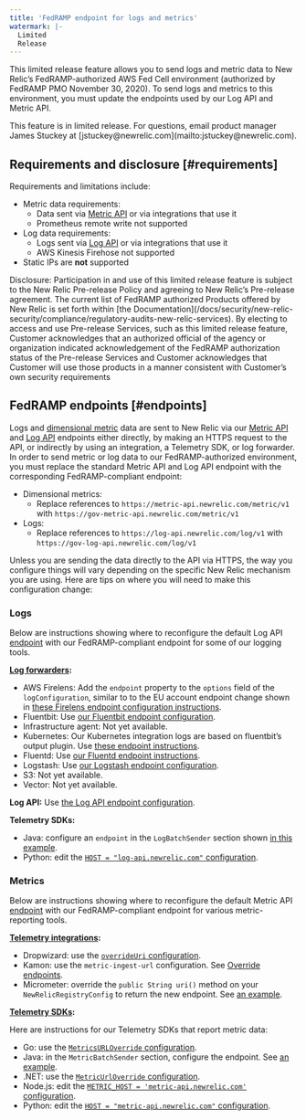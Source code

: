 ```yaml
---
title: 'FedRAMP endpoint for logs and metrics'
watermark: |-
  Limited
  Release
---
```


This limited release feature allows you to send logs and metric data to New Relic’s FedRAMP-authorized AWS Fed Cell environment (authorized by FedRAMP PMO November 30, 2020). To send logs and metrics to this environment, you must update the endpoints used by our Log API and Metric API.

<Callout variant="important">
  This feature is in limited release. For questions, email product manager James Stuckey at [jstuckey@newrelic.com](mailto:jstuckey@newrelic.com).
</Callout>

## Requirements and disclosure [#requirements]

Requirements and limitations include:

* Metric data requirements:
  * Data sent via [Metric API](/docs/telemetry-data-platform/get-data/apis/introduction-metric-api) or via integrations that use it
  * Prometheus remote write not supported
* Log data requirements:
  * Logs sent via [Log API](/docs/logs/log-management/log-api/introduction-log-api) or via integrations that use it
  * AWS Kinesis Firehose not supported
* Static IPs are **not** supported

<Callout variant="important">
  Disclosure: Participation in and use of this limited release feature is subject to the New Relic Pre-release Policy and agreeing to New Relic’s Pre-release agreement. The current list of FedRAMP authorized Products offered by New Relic is set forth within [the Documentation](/docs/security/new-relic-security/compliance/regulatory-audits-new-relic-services). By electing to access and use Pre-release Services, such as this limited release feature, Customer acknowledges that an authorized official of the agency or organization indicated acknowledgement of the FedRAMP authorization status of the Pre-release Services and Customer acknowledges that Customer will use those products in a manner consistent with Customer’s own security requirements
</Callout>

## FedRAMP endpoints [#endpoints]

Logs and [dimensional metric](/docs/telemetry-data-platform/ingest-manage-data/understand-data/new-relic-data-types#dimensional-metrics) data are sent to New Relic via our [Metric API](/docs/telemetry-data-platform/get-data/apis/introduction-metric-api) and [Log API](/docs/logs/log-management/log-api/introduction-log-api) endpoints either directly, by making an HTTPS request to the API, or indirectly by using an integration, a Telemetry SDK, or log forwarder. In order to send metric or log data to our FedRAMP-authorized environment, you must replace the standard Metric API and Log API endpoint with the corresponding FedRAMP-compliant endpoint:

* Dimensional metrics:
  * Replace references to `https://metric-api.newrelic.com/metric/v1` with `https://gov-metric-api.newrelic.com/metric/v1`
* Logs:
  * Replace references to `https://log-api.newrelic.com/log/v1` with `https://gov-log-api.newrelic.com/log/v1`

Unless you are sending the data directly to the API via HTTPS, the way you configure things will vary depending on the specific New Relic mechanism you are using. Here are tips on where you will need to make this configuration change:

### Logs

Below are instructions showing where to reconfigure the default Log API [endpoint](#endpoints) with our FedRAMP-compliant endpoint for some of our logging tools.

**[Log forwarders](/docs/logs/enable-log-management-new-relic/enable-log-monitoring-new-relic):**

* AWS Firelens: Add the `endpoint` property to the `options` field of the `logConfiguration`, similar to to the EU account endpoint change shown in [these Firelens endpoint configuration instructions](/docs/logs/enable-log-management-new-relic/enable-log-monitoring-new-relic/aws-firelens-plugin-log-forwarding#find-data).
* Fluentbit: Use [our Fluentbit endpoint configuration](https://github.com/newrelic/newrelic-fluent-bit-output#configuration-parameters).
* Infrastructure agent: Not yet available.
* Kubernetes: Our Kubernetes integration logs are based on fluentbit’s output plugin. Use [these endpoint instructions](https://github.com/newrelic/helm-charts/tree/master/charts/newrelic-logging#installation).
* Fluentd: Use [our Fluentd endpoint instructions](/docs/logs/enable-log-management-new-relic/enable-log-monitoring-new-relic/fluentd-plugin-log-forwarding#instrument-plugin).
* Logstash: Use [our Logstash endpoint configuration](/docs/logs/enable-log-management-new-relic/enable-log-monitoring-new-relic/logstash-plugin-log-forwarding#instrument-plugin).
* S3: Not yet available.
* Vector: Not yet available.

**Log API:** Use [the Log API endpoint configuration](/docs/logs/log-management/log-api/introduction-log-api#endpoint).

**Telemetry SDKs:**

* Java: configure an `endpoint` in the `LogBatchSender` section shown [in this example](https://github.com/newrelic/newrelic-telemetry-sdk-java/blob/6d9bd99426c432cddb152c984b83508fe5aad922/telemetry_examples/src/main/java/com/newrelic/telemetry/examples/ConfigurationExamples.java#L96).
* Python: edit the [`HOST = "log-api.newrelic.com"` configuration](https://github.com/newrelic/newrelic-telemetry-sdk-python/blob/044c18bfdc86128e8babb8016913cff934ad71a0/src/newrelic_telemetry_sdk/client.py#L360).

### Metrics

Below are instructions showing where to reconfigure the default Metric API [endpoint](#endpoints) with our FedRAMP-compliant endpoint for various metric-reporting tools.

**[Telemetry integrations](/docs/integrations/open-source-telemetry-integrations):**

* Dropwizard: use the [`overrideUri` configuration](https://github.com/newrelic/dropwizard-metrics-newrelic#dropwizard-metrics-reporter).
* Kamon: use the `metric-ingest-url` configuration. See [Override endpoints](https://kamon.io/docs/latest/reporters/newrelic/).
* Micrometer: override the `public String uri()` method on your `NewRelicRegistryConfig` to return the new endpoint. See [an example](https://github.com/newrelic/micrometer-registry-newrelic/wiki/Spring-Config-Example).

**[Telemetry SDKs](/docs/telemetry-data-platform/get-started/capabilities/telemetry-sdks-send-custom-telemetry-data-new-relic):**

Here are instructions for our Telemetry SDKs that report metric data:

* Go: use the [`MetricsURLOverride` configuration](https://github.com/newrelic/newrelic-telemetry-sdk-go/blob/9ff9c3035f5a4745f2f3df7ed1b13c6595542b40/telemetry/config.go#L40-L41).
* Java: in the `MetricBatchSender` section, configure the endpoint. See [an example](https://github.com/newrelic/newrelic-telemetry-sdk-java/blob/6d9bd99426c432cddb152c984b83508fe5aad922/telemetry_examples/src/main/java/com/newrelic/telemetry/examples/ConfigurationExamples.java#L77).
* .NET: use the [`MetricUrlOverride` configuration](https://github.com/newrelic/newrelic-telemetry-sdk-dotnet/blob/2042f7bf617d4a5a90f858f1d81e1a678f648f26/src/NewRelic.Telemetry/TelemetryConfiguration.cs#L36).
* Node.js: edit the [`METRIC_HOST = 'metric-api.newrelic.com'` configuration](https://github.com/newrelic/newrelic-telemetry-sdk-node/blob/3cfbd52a4b6f5f4a41da9d14d5ea51bd8925234c/src/telemetry/metrics/client.ts#L5).
* Python: edit the [`HOST = "metric-api.newrelic.com"` configuration](https://github.com/newrelic/newrelic-telemetry-sdk-python/blob/044c18bfdc86128e8babb8016913cff934ad71a0/src/newrelic_telemetry_sdk/client.py#L289).
